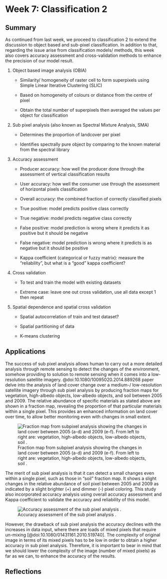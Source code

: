 # Week 7: Classification 2

## Summary

As continued from last week, we proceed to classification 2 to extend the discussion to object based and sub-pixel classification. In addition to that, regarding the issue arise from classification models/ methods, this week also covers accuracy assessment and cross-validation methods to enhance the precision of our model result.

1.  Object based image analysis (OBIA)

    -   Similarity/ homogeneity of raster cell to form superpixels using Simple Linear Iterative Clustering (SLIC)

    -   Based on homogeneity of colours or distance from the centre of pixel

    -   Obtain the total number of superpixels then averaged the values per object for classification

2.  Sub pixel analysis (also known as Spectral Mixture Analysis, SMA)

    -   Determines the proportion of landcover per pixel

    -   Identifies spectrally pure object by comparing to the known material from the spectral library

3.  Accuracy assessment

    -   Producer accuracy: how well the producer done through the assessment of vertical classification results

    -   User accuracy: how well the consumer use through the assessment of horizontal pixels classification

    -   Overall accuracy: the combined fraction of correctly classified pixels

    -   True positive: model predicts positive class correctly

    -   True negative: model predicts negative class correctly

    -   False positive: model prediction is wrong where it predicts it as positive but it should be negative

    -   False negative: model prediction is wrong where it predicts is as negative but it should be positive

    -   Kappa coefficient (categorical or fuzzy matrix): measure the "reliability", but what is a "good" kappa coefficient?

4.  Cross validation

    -   To test and train the model with existing datasets

    -   Extreme case: leave one out cross validation, use all data except 1 then repeat

5.  Spatial dependence and spatial cross validation

    -   Spatial autocorrelation of train and test dataset?

    -   Spatial partitioning of data

    -   K-means clustering

## Applications

The success of sub pixel analysis allows human to carry out a more detailed analysis through remote sensing to detect the changes of the environment, somehow providing to solution to remote sensing when it comes into a low-resolution satellite imagery. @doi:10.1080/10095020.2014.889268 paper delve into the analysis of land cover change over a medium-/ low-resolution satellite imagery through sub pixel analysis by producing fraction maps for vegetation, high-albedo objects, low-albedo objects, and soil between 2005 and 2009. The relative abundance of specific materials as stated above are shown in a fraction map, revealing the proportion of that particular materials within a single pixel. This provides an enhanced information on land cover over time, to allow better monitoring even with changes in small extent.

![Fraction map from subpixel analysis showing the changes in land cover between 2005 (a-d) and 2009 (e-f). From left to right are: vegetation, high-albedo objects, low-albedo objects, soil .](images/fractionmap.jpeg)

The merit of sub pixel analysis is that it can detect a small changes even within a single pixel, such as those in "soil" fraction map. It shows a slight changes in the relative abundance of soil pixel between 2005 and 2009 as indicated by a slight brighter (+) and dimmer (-) pixel coloring. This study also incorporated accuracy analysis using overall accuracy assessment and Kappa coefficient to validate the accuracy and reliability of this model.

![Accuracy assessment of the sub pixel analysis .](images/accuracyassessment.jpg)

However, the drawback of sub pixel analysis the accuracy declines with the increases in data input, where there are loads of mixed pixels that require un-mixing [@doi:10.1080/01431161.2010.519740]. The complexity of original image in terms of its mixed pixels has to be low in order to obtain a higher accuracy in sub pixel analysis. Therefore, it is important to bear in mind that we should lower the complexity of the image (number of mixed pixels) as far as we can, to enhance the accuracy of the results.

## Reflections
